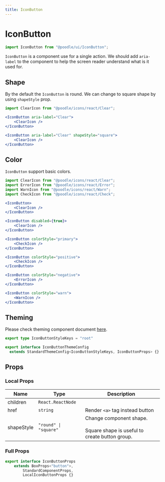 ```yaml
---
title: IconButton
---
```



# IconButton

```jsx
import IconButton from "@poodle/ui/IconButton";
```

`IconButton` is a component use for a single action.
We should add `aria-label` to the component to help the screen reader understand what is it used for.

## Shape

By the default the `IconButton` is round. We can change to square shape by using `shapeStyle` prop.

<IconButton aria-label="Clear">
	<ClearIcon />
</IconButton>

<IconButton aria-label="Clear" shapeStyle="square">
	<ClearIcon />
</IconButton>




```jsx
import ClearIcon from "@poodle/icons/react/Clear";

<IconButton aria-label="Clear">
	<ClearIcon />
</IconButton>

<IconButton aria-label="Clear" shapeStyle="square">
	<ClearIcon />
</IconButton>
```




## Color

`IconButton` support basic colors.

<IconButton>
	<ClearIcon />
</IconButton>

<IconButton disabled={true}>
	<ClearIcon />
</IconButton>

<IconButton colorStyle="primary">
	<CheckIcon />
</IconButton>

<IconButton colorStyle="positive">
	<CheckIcon />
</IconButton>

<IconButton colorStyle="negative">
	<ErrorIcon />
</IconButton>

<IconButton colorStyle="warn">
	<WarnIcon />
</IconButton>

```jsx
import ClearIcon from "@poodle/icons/react/Clear";
import ErrorIcon from "@poodle/icons/react/Error";
import WarnIcon from "@poodle/icons/react/Warn";
import CheckIcon from "@poodle/icons/react/Check";

<IconButton>
	<ClearIcon />
</IconButton>

<IconButton disabled={true}>
	<ClearIcon />
</IconButton>

<IconButton colorStyle="primary">
	<CheckIcon />
</IconButton>

<IconButton colorStyle="positive">
	<CheckIcon />
</IconButton>

<IconButton colorStyle="negative">
	<ErrorIcon />
</IconButton>

<IconButton colorStyle="warn">
	<WarnIcon />
</IconButton>

```


## Theming

[//]: # (GetTheming[==IconButtonStyleKeys,IconButtonThemeConfig,IconButton/index.ts==])



Please check theming component document [here](/theming/component).
 		
```ts
export type IconButtonStyleKeys = "root"

export interface IconButtonThemeConfig
  extends StandardThemeConfig<IconButtonStyleKeys, IconButtonProps> {}

``` 
		
		

[//]: # (EndGetTheming)

## Props

[//]: # (GetProps[==LocalIconButtonProps,IconButton/IconButton.tsx==])


### Local Props


| Name       | Type                  | Description                                                                       |
| ---------- | --------------------- | --------------------------------------------------------------------------------- |
| children   | `React.ReactNode`     |                                                                                   |
| href       | `string`              | Render `<a>` tag instead button                                                   |
| shapeStyle | `"round" \| "square"` | Change component shape.<br /><br />Square shape is useful to create button group. |
				

[//]: # (EndGetProps)
[//]: # (GetPartialProps[==IconButtonProps,IconButton/IconButton.tsx==])


### Full Props

```ts
export interface IconButtonProps
	extends BoxProps<"button">,
		StandardComponentProps,
		LocalIconButtonProps {} 
```
				

[//]: # (GetPartialProps)
